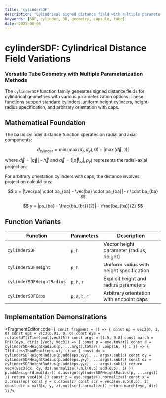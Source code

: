 ```yaml
---
title: 'cylinderSDF'
description: 'Cylindrical signed distance field with multiple parameter configurations'
keywords: [SDF, cylinder, 3D, geometry, capsule, tube]
date: 2025-08-06
---
```



# cylinderSDF: Cylindrical Distance Field Variations

### Versatile Tube Geometry with Multiple Parameterization Methods

The `cylinderSDF` function family generates signed distance fields for cylindrical geometries with various parameterization options. These functions support standard cylinders, uniform height cylinders, height-radius specification, and arbitrary orientation with caps.

## Mathematical Foundation

The basic cylinder distance function operates on radial and axial components:

$$
d_{\text{cylinder}} = \min(\max(d_x, d_y), 0) + |\max(\vec{d}, 0)|
$$

where $\vec{d} = |\vec{q}| - \vec{h}$ and $\vec{q} = (|\vec{p}_{xz}|, p_y)$ represents the radial-axial projection.

For arbitrary orientation cylinders with caps, the distance involves projection calculations:

$$
x = |\vec{pa} \cdot ba_{ba} - \vec{ba} \cdot pa_{ba}| - r \cdot ba_{ba}
$$

$$
y = |pa_{ba} - \frac{ba_{ba}}{2}| - \frac{ba_{ba}}{2}
$$

## Function Variants

| Function                  | Parameters         | Description                              |
| ------------------------- | ------------------ | ---------------------------------------- |
| `cylinderSDF`             | `p`, `h`           | Vector height parameter (radius, height) |
| `cylinderSDFHeight`       | `p`, `h`           | Uniform radius with height specification |
| `cylinderSDFHeightRadius` | `p`, `h`, `r`      | Explicit height and radius parameters    |
| `cylinderSDFCaps`         | `p`, `a`, `b`, `r` | Arbitrary orientation with endpoint caps |

## Implementation Demonstrations

<FragmentEditor
        code={`
const fragment = () => {
        const up = vec3(0, 1, 0)
        const eps = vec3(0.01, 0, 0)
        const eye = rotate3dY(iTime).mul(vec3(5))
        const args = [1.5, 0.8]
        const march = Fn(([eye, dir]: [Vec3, Vec3]) => {
                const p = eye.toVar()
                const d = cylinderSDFHeightRadius(p, ...args).toVar()
                Loop(16, ({ i }) => {
                        If(d.lessThanEqual(eps.x), () => {
                                const dx = cylinderSDFHeightRadius(p.add(eps.xyy), ...args).sub(d)
                                const dy = cylinderSDFHeightRadius(p.add(eps.yxy), ...args).sub(d)
                                const dz = cylinderSDFHeightRadius(p.add(eps.yyx), ...args).sub(d)
                                return vec4(vec3(dx, dy, dz).normalize().mul(0.5).add(0.5), 1)
                        })
                        p.addAssign(d.mul(dir))
                        d.assign(cylinderSDFHeightRadius(p, ...args))
                })
                return vec4(0)
        })
        const z = eye.negate().normalize()
        const x = z.cross(up)
        const y = x.cross(z)
        const scr = vec3(uv.sub(0.5), 2)
        const dir = mat3(x, y, z).mul(scr).normalize()
        return march(eye, dir)
}`}
/>
